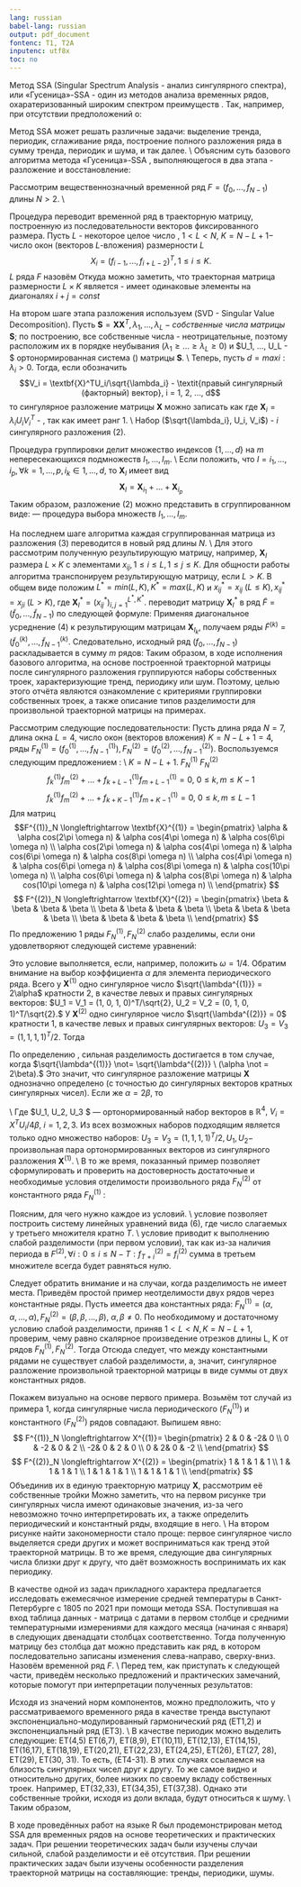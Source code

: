 ```yaml
---
lang: russian
babel-lang: russian
output: pdf_document
fontenc: T1, T2A
inputenc: utf8x
toc: no
---
```


```{=tex}
\newcommand{\redline}{\hspace*{1cm}}
\thispagestyle{empty}
\begin{center}
Санкт-Петербургский Государственный Университет\\
Прикладная математика и информатика\\
\vspace*{50mm} Отчёт по учебной практике 2 (научно-исследовательской работе)(семестр 4)\\
«Метод SSA для временных рядов»
\end{center}
\vspace*{40mm}
\begin{flushright}
Выполнил:\\
Яковлев Денис Михайлович\\
группа 21.Б06-мм\\ \mbox{} \\
Научный руководитель:\\
К.ф-м.н., доцент\\
Голяндина Нина Эдуардовна\\
Кафедра статистического моделирования\\
\end{flushright}
\vspace*{30mm}
\begin{center}
\vspace*{30mm}
Санкт-Петербург\\
2022
\end{center}
\newpage
\thispagestyle{empty}
\tableofcontents
\newpage
\pagenumbering{arabic}
```
\section{Введение}

Метод SSA (Singular Spectrum Analysis - анализ сингулярного спектра), или «Гусеница»-SSA - один из методов анализа временных рядов, охаратеризованный широким спектром преимуществ \textbf{[1, с. 4]}. Так, например, при отсутствии предположений о:

```{=tex}
\begin{itemize}
    \item Стационарности ряда;
    \item Знаний модели тренда;
    \item Сведений о наличии в ряде периодических составляющих и их периодах;
\end{itemize}
```
Метод SSA может решать различные задачи: выделение тренда, периодик, сглаживание ряда, построение полного разложения ряда в сумму тренда, периодик и шума, и так далее. \\ Объясним суть базового алгоритма метода «Гусеница»-SSA \textbf{[1, с.5]}, выполняющегося в два этапа - разложение и восстановление:

\subsection{Первый этап: разложение}

Рассмотрим вещественнозначный временной ряд $\textit{F} = (f_0, ..., f_{N-1})$ длины $N > 2$. \\

\subsubsection{Шаг 1: Вложение}

Процедура переводит временной ряд в траекторную матрицу, построенную из последовательности векторов фиксированного размера. Пусть $L$ - некоторое целое число \textit{(длина окна)}, $1 < L < N$, $K = N - L + 1 -$ число окон (векторов $L$-вложения) размерности $L$ $$X_i = (f_{i-1},..., f_{i+L-2})^T, 1 \leq i \leq K.$$ $\textit{L}$\textit{-траекторной матрицей} ряда $\textit{F}$ назовём \begin{align}
\textbf{X} = [X_1:...:X_K] = 
\begin{pmatrix}
    f_0 & f_1 & f_2 & ... & f_{K-1} \\
    f_1 & f_2 & f_3 & ... & f_{K} \\
    f_2 & f_3 & f_4 & ... & f_{K+1} \\
    ... & ... & ... & \ddots & ... \\
    f_{L-1} & f_{L} & f_{L+1} & ... & f_{N-1} 
\end{pmatrix}
\end{align} Откуда можно заметить, что траекторная матрица размерности $L \times K$ является \textit{ганкелевой матрицей} - имеет одинаковые элементы на диагоналях $i + j = const$

\newpage

\subsubsection{Шаг 2: Сингулярное разложение}

На втором шаге этапа разложения используем \textit{сингулярное разложение} (SVD - Singular Value Decomposition). Пусть $\textbf{S} = \textbf{XX}^T, \lambda_1, ..., \lambda_L - \textit{собственные числа матрицы } \textbf{S}$; по построению, все собственные числа - неотрицательные, поэтому расположим их в порядке неубывания ($\lambda_1 \geq ... \geq \lambda_L \geq 0$) и $U_1, ..., U_L - $ ортонормированная система \textit{собственных векторов} (\textit{левых сингулярных векторов}) матрицы $\textbf{S}$. \\ Теперь, пусть $d = max{i: \lambda_i > 0}$. Тогда, если обозначить $$V_i = \textbf{X}^TU_i/\sqrt{\lambda_i} - \textit{правый сингулярный (факторный) вектор}, i = 1, 2, ..., d$$ то сингулярное разложение матрицы $\textbf{X}$ можно записать как \begin{align}
    \textbf{X} = \textbf{X}_1 + ... + \textbf{X}_d
\end{align} где $\textbf{X}_i = \lambda_iU_iV_i^T$ - \textit{элементарная матрица}, так как имеет ранг 1. \\ Набор ($\sqrt{\lambda_i}, U_i, V_i$) - $i$\textit{-я собственная тройка} сингулярного разложения (2).

```{=tex}
\subsection{Второй этап: восстановление}
\subsubsection{Шаг 1: Группировка}
```
Процедура группировки делит множество индексов $\{1, ..., d\}$ на $m$ непересекающихся подмножеств $I_1, ..., I_m$. \\ Если положить, что $I = {i_1, ..., i_p}, \forall k = 1, ...,p, i_k \in {1, ..., d}$, то \textit{результирующая матрица} $\textbf{X}_I$ имеет вид $$\textbf{X}_I = \textbf{X}_{i_1} + ... + \textbf{X}_{i_p}$$ Таким образом, разложение (2) можно представить в сгруппированном виде: \begin{align}
    \textbf{X} = \textbf{X}_{I_1} + ... + \textbf{X}_{I_m}
\end{align} \textit{Группировка собственных троек} --- процедура выбора множеств $I_1, ..., I_m$.

\subsubsection{Шаг 2: Диагональное усреднение}

На последнем шаге алгоритма каждая сгруппированная матрица из разложения (3) переводится в новый ряд длины $N$. \\ Для этого рассмотрим полученную результирующую матрицу, например, $\textbf{X}_I$ размера $L \times K$ с элементами $x_{ij}, 1 \leq i \leq L, 1 \leq j \leq K$. Для общности работы алгоритма транспонируем результирующую матрицу, если $L > K$. В общем виде положим $L^* = min(L, K), K^* = max(L, K)$ и $x_{ij}^* = x_{ij} \ (L \leq K), x_{ij}^* = x_{ji} \ (L > K)$, где $\textbf{X}^*_I =(x_{ij}^*)^{L^*,K^*}_{i,j=1}$. \newpage \textit{Диагональное усреднение} переводит матрицу $\textbf{X}^*_I$ в ряд $\tilde{F} = (\tilde{f}_0, ..., \tilde{f}_{N-1})$ по следующей формуле: \begin{align}
    \Tilde{f}_k = 
    \begin{cases}
        \frac{1}{k+1}\sum\limits^{k+1}_{m=1}x^*_{m, k - m + 2}, & \textit{для } 0 \leq k < L^*-1, \\
        \frac{1}{L^*}\sum\limits^{L^*}_{m=1}x^*_{m, k - m + 2}, & \textit{для } L^* - 1 \leq k < K^*, \\
        \frac{1}{N-k}\sum\limits^{N-K^*+1}_{m=k-K^*+2}x^*_{m, k - m + 2}, & \textit{для } K^* \leq k < N,
    \end{cases}
\end{align} Применяя диагональное усреднение (4) к результирующим матрицам $\textbf{X}_{I_k}$, получаем ряды $\tilde{F}^{(k)} = (\tilde{f}^{(k)}_0, ..., \tilde{f}^{(k)}_{N-1}$. Следовательно, исходный ряд $(f_0, ..., f_{N-1})$ раскладывается в сумму $m$ рядов: \begin{align}
    f_n = \sum\limits^m_{k=1}\tilde{f}^{(k)}_n, n = 0, 2, ..., N-1.
\end{align} Таким образом, в ходе исполнения базового алгоритма, на основе построенной траекторной матрицы после сингулярного разложения группируются наборы собственных троек, характеризующие тренд, периодику или шум. Поэтому, целью этого отчёта являются ознакомление с критериями группировки собственных троек, а также описание типов разделимости для произвольной траекторной матрицы на примерах.

```{=tex}
\newpage
\section{Теоретические задачи}
\subsection{Задача 1. Типы разделимости и их отсутствие.}
```
\textit{Продемонстрируйте понятия сильной и/или слабой разделимости, а также их отсутствия, на разных рядах, с шумом и без.}

\subsubsection{Пример 1. Сильная и слабая разделимость}

Рассмотрим следующие последовательности: \begin{align}
    f^{(1)}_n = \alpha cos(2\pi \omega n ), \ \alpha \not= 0, \ 0 \leq \omega \leq 1/2\tag{*} \\
    f^{(2)}_n = \beta, \beta \ \not= 0 \tag{**}
\end{align} Пусть длина ряда $N = 7$, длина окна $L = 4$, число окон (векторов вложения) $K = N - L + 1 = 4$, ряды $F_N^{(1)} = (f_0^{(1)}, ..., f_{N-1}^{(1)}), F_N^{(2)} = (f_0^{(2)}, ..., f_{N-1}^{(2)})$. Воспользуемся следующим предложением \textbf{[2, с.14]}: \\\redline \textbf{Предложение 1.} \textit{ Пусть }$K = N-L+1.$ \textit{Ряды }$F_N^{(1)}$ \textit{ и } $F_N^{(2)}$ \textit{ слабо разделимы тогда и только тогда, когда} $$f_k^{(1)}f_m^{(2)} +\dots+f^{(1)}_{k+L-1}f^{(1)}_{m+L-1} = 0, \ 0 \leq k, m \leq K-1$$ $$f_k^{(1)}f_m^{(2)} +\dots+f^{(1)}_{k+K-1}f^{(1)}_{m+K-1} = 0, \ 0 \leq k, m \leq L-1$$ Для матриц $$F^{(1)}_N \longleftrightarrow \textbf{X}^{(1)} = 
\begin{pmatrix}
    \alpha & \alpha cos(2\pi \omega n) & \alpha cos(4\pi \omega n) & \alpha cos(6\pi \omega n) \\
    \alpha cos(2\pi \omega n) & \alpha cos(4\pi \omega n) & \alpha cos(6\pi \omega n) & \alpha cos(8\pi \omega n) \\
    \alpha cos(4\pi \omega n) & \alpha cos(6\pi \omega n) & \alpha cos(8\pi \omega n) & \alpha cos(10\pi \omega n) \\
    \alpha cos(6\pi \omega n) & \alpha cos(8\pi \omega n) & \alpha cos(10\pi \omega n) & \alpha cos(12\pi \omega n) \\
\end{pmatrix}
$$ $$
    F^{(2)}_N \longleftrightarrow \textbf{X}^{(2)} = 
\begin{pmatrix}
    \beta & \beta & \beta & \beta \\
    \beta & \beta & \beta & \beta \\
    \beta & \beta & \beta & \beta \\
    \beta & \beta & \beta & \beta \\
\end{pmatrix}
$$ По предложению 1 ряды $F_N^{(1)}, F_N^{(2)}$ слабо разделимы, если они удовлетворяют следующей системе уравнений:

```{=tex}
\begin{center}
\begin{align}
\begin{cases}
    \alpha\beta(1 + cos(2\pi \omega n) + cos(4 \pi \omega n) + cos(6\pi \omega n)) = 0 \\
    \alpha\beta(cos(2 \pi \omega n) + cos(4\pi \omega n) + cos(6 \pi \omega n) + cos(8\pi \omega n)) = 0 \\
    \alpha\beta(cos(4 \pi \omega n) + cos(6\pi \omega n) + cos(8 \pi \omega n) + cos(10\pi \omega n)) = 0 \\
    \alpha\beta(cos(6 \pi \omega n) + cos(8\pi \omega n) + cos(10 \pi \omega n) + cos(12\pi \omega n)) = 0 \\
\end{cases}
\end{align}
\end{center}
```
Это условие выполняется, если, например, положить $\omega = 1/4$. \newpage Обратим внимание на выбор коэффициента $\alpha$ для элемента периодического ряда. Всего у $\textbf{X}^{(1)}$ одно сингулярное число $\sqrt{\lambda^{(1)}} = 2\alpha$ кратности 2, в качестве левых и правых сингулярных векторов: $U_1 = V_1 = (1, 0, 1, 0)^T/\sqrt{2}, U_2 = V_2 = (0, 1, 0, 1)^T/\sqrt{2}.$ У $\textbf{X}^{(2)}$ одно сингулярное число $\sqrt{\lambda^{(2)}} = 0$ кратности 1, в качестве левых и правых сингулярных векторов: $U_3 = V_3 = (1, 1, 1, 1)^T/2.$ Тогда

```{=tex}
\begin{align*}
    \textbf{X} & = 
    \begin{pmatrix}
        \beta + \alpha & \beta & \beta - \alpha & \beta \\
        \beta & \beta - \alpha & \beta & \beta + \alpha \\
        \beta - \alpha & \beta & \beta + \alpha & \beta \\
        \beta & \beta + \alpha & \beta & \beta - \alpha \\
    \end{pmatrix}
     \\ & = 2\alpha U_1V_1^T + 2\alpha U_2V_2^T + 4\beta U_3V_3^T = \textbf{X}^{(1)} + \textbf{X}^{(2)}
\end{align*}
```
По определению \textbf{[2, с.15]}, сильная разделимость достигается в том случае, когда $\sqrt{\lambda^{(1)}} \not= \sqrt{\lambda^{(2)}} \ (\alpha \not = 2\beta).$ Это значит, что сингулярное разложение матрицы $\textbf{X}$ однозначно определено (с точностью до сингулярных векторов кратных сингулярных чисел). Если же $\alpha = 2\beta$, то

\begin{align*}
    \textbf{X} & =
    \begin{pmatrix}
        3\beta & \beta & -\beta & \beta \\
        \beta & -\beta & \beta & 3\beta \\
        -\beta & \beta & 3\beta & \beta \\
        \beta & 3\beta & \beta & -\beta \\
    \end{pmatrix}
    \\ & = 4\beta U_1V_1^T + 4\beta U_2V_2^T + 4\beta U_3V_3^T
\end{align*} \\ Где $U_1, U_2, U_3 $ --- ортонормированный набор векторов в $\mathbb{R}^4, \ V_i = X^TU_i/4\beta, \ i = 1,2,3.$ Из всех возможных наборов подходящим является только одно множество наборов: $U_3 = V_3 = (1, 1, 1, 1)^T/2, U_1, U_2 -$ произвольная пара ортонормированных векторов из сингулярного разложения $\textbf{X}^{(1)}$. \\ В то же время, показанный пример позволяет сформулировать и проверить на достоверность достаточные и необходимые условия отделимости произвольного ряда $F^{(2)}_N$ от константного ряда $F^{(1)}_N$ \textbf{[2, с.17]}:

```{=tex}
\begin{enumerate}
    \item Ряд $F^{(2)}_N$ имеет целый период $T$; $L/T, K/T - $ целые;
    \item $f_0^{(2)}+... + f_{T-1}^{(2)} = 0$
\end{enumerate}
```
Поясним, для чего нужно каждое из условий. \\ \redlineПервое условие позволяет построить систему линейных уравнений вида (6), где число слагаемых у третьего множителя кратно $T$. \\ \redlineВторое условие приводит к выполнению слабой разделимости (при первом условии), так как из-за наличия периода в $F^{(2)}, \forall i: 0 \leq i \leq N - T: f^{(2)}_{T+i}=f^{(2)}_i$ сумма в третьем множителе всегда будет равняться нулю.

\subsubsection{Пример 2. Отсутствие разделимости}

\redline Следует обратить внимание и на случаи, когда разделимость не имеет места. Приведём простой пример неотделимости двух рядов через константные ряды. Пусть имеется два константных ряда: $F^{(1)}_N=(\alpha, \alpha, ..., \alpha), F^{(2)}_N=(\beta, \beta, ..., \beta), \ \alpha, \beta \not = 0$. По необходимому и достаточному условию слабой разделимости, приняв $1 < L < N, K = N - L + 1$, проверим, чему равно скалярное произведение отрезков длины L, K от рядов $F^{(1)}_N, F^{(2)}_N$. Тогда \begin{align*}
    f^{(1)}_kf^{(2)}_m + ... + f^{(1)}_{k+L-1}f^{(2)}_{m+L-1} = \alpha \beta + ... + \alpha \beta = \alpha \beta L \ (1 \leq k, m \leq K-1)
    \\
    f^{(1)}_kf^{(2)}_m +... + f^{(1)}_{k+K-1}f^{(2)}_{m+K-1} = \alpha \beta + ... + \alpha \beta = \alpha \beta K \ (1 \leq k, m \leq L-1)
\end{align*} Отсюда следует, что между константными рядами не существует слабой разделимости, а, значит, сингулярное разложение произвольной траекторной матрицы в виде суммы от двух константных рядов.

\subsubsection{Пример 3. Разделимость с шумом}

Покажем визуально на основе первого примера. Возьмём тот случай из примера 1, когда сингулярные числа периодического $(F^{(1)}_N)$ и константного $(F^{(2)}_N)$ рядов совпадают. Выпишем явно: $$
F^{(1)}_N \longleftrightarrow X^{(1)}=
\begin{pmatrix}
    2 & 0 & -2& 0 \\
    0 & -2 & 0 & 2 \\
    -2& 0 & 2 & 0 \\
    0 & 2& 0 & -2 \\
\end{pmatrix}
$$ $$
F^{(2)}_N \longleftrightarrow X^{(2)} =
\begin{pmatrix}
    1 & 1 & 1 & 1 \\
    1 & 1 & 1 & 1 \\
    1 & 1 & 1 & 1 \\
    1 & 1 & 1 & 1 \\
\end{pmatrix}
$$ Объединив их в единую траекторную матрицу $\textbf{X}$, рассмотрим её собственные тройки \newpage Можно заметить, что на первом рисунке три сингулярных числа имеют одинаковые значения, из-за чего невозможно точно интерпретировать их, а также определить периодический и константный ряды, входящие в него. \\ На втором рисунке найти закономерности стало проще: первое сингулярное число выделяется среди других и может восприниматься как тренд этой траекторной матрицы. В то же время, следующие два сингулярных числа близки друг к другу, что даёт возможность воспринимать их как периодику.

```{=tex}
\section{Практическое применение}
\subsection{Формулировка}
```
В качестве одной из задач прикладного характера предлагается исследовать ежемесячное измерение средней температуры в Санкт-Петербурге с 1805 по 2021 при помощи метода SSA. Поступившая на вход таблица данных - матрица с датами в первом столбце и средними температурными измерениями для каждого месяца (начиная с января) в следующих двенадцати столбцах соответственно. Тогда полученную матрицу без столбца дат можно представить как ряд, в котором последовательно записаны изменения слева-направо, сверху-вниз. Назовём временной ряд $F$. \\ Перед тем, как приступать к следующей части, приведём несколько предложений и практических замечаний, которые помогут при интерпретации полученных результатов:

```{=tex}
\begin{itemize}
    \item При выборе длины окна [4.2.2, с.42], хотя и число ненулевых сингулярных значений, скорее всего будет небольшим в сравнение с самой длиной временного ряда, следует брать L как можно ближе к половине, чтобы достигнуть лучшей разделимости (на основе асимптотической разделимости) \textbf{[2, с.19]};
    \item Чтобы извлечь тренд из ряда, нужно собрать все собственные тройки с медленно меняющимися сингулярными векторами;
    \item В общем случае выделения периодической компоненты $F^{(1)}$ такого, что
    \begin{align}
        f_n^{(1)} = \sum\limits^{|T/2|}_{k=1}\sqrt{a^2_k + b^2_k}cos(2\pi k n /T + \psi_k)
    \end{align}
    из ряда $F$, чтобы определить все его собственные тройки, должны выполняться следующие условия
    \begin{enumerate}[(a)]
        \item Ряд $F^{(1)} -$ (приближённо) строго отделим от $F^{(2)}$ в сумме $F = F^{(1)} + F^{(2)}$ при длине окна $L$ 
        \item Все ненулевый мощности $a^2_k+b^2_k$ в разложении (7) различны
        \item $L \gg T$ 
    \end{enumerate}
\newpage
    \item Для выделения компоненты шума, как и любой другой компоненты, можно воспользоваться сингулярными числами, учитывая поведение сингулярных чисел для определённых типов рядов. Например, периодическая компонента порождается двумя собственные тройки с близкими друг к другу сингулярными числами, только если частота не равняется 0 или 1/2.
\end{itemize}
```
\subsection{Анализ результатов}

Исходя из значений норм компонентов, можно предположить, что у рассматриваемого временного ряда в качестве тренда выступают экспоненциально-модулированный гармонический ряд (ET1,2) и экспоненциальный ряд (ET3). \\ В качестве периодик можно выделить следующие: ET(4,5) ET(6,7), ET(8,9), ET(10,11), ET(12,13), ET(14,15), ET(16,17), ET(18,19), ET(20,21), ET(22,23), ET(24,25), ET(26), ET(27, 28), ET(29), ET(30, 31). То есть, (ET4-31). В этих случаях ссылаемся на близость сингулярных чисел друг к другу. То же самое видно и относительно других, более низких по своему вкладу собственных троек. Например, ET(32,33), ET(34,35), ET(37,38). Однако эти собственные тройки, исходя из доли вклада, будут относиться к шуму. \\ Таким образом,

```{=tex}
\begin{itemize}
    \item Тренд - ET(1,2), ET(3);
    \item Периодика - ET(4-31);
    \item Шумы - ET(32-50);
\end{itemize}
\newpage
\section{Заключение}
```
В ходе проведённых работ на языке R был продемонстрирован метод SSA для временных рядов на основе теоретических и практических задач. При решении теоретических задач были изучены случаи сильной, слабой разделимости и её отсутствия. При решении практических задач были изучены особенности разделения траекторной матрицы на составляющие: тренды, периодики, шумы.

```{=tex}
\newpage
\section{Список литературы}
\begin{enumerate}
    \item \textbf{Метод Гусеница-SSA: анализ временных рядов: Учеб. пособие. / Голяндина Н.Э. - СПб., 2004. - 76 с.}
\end{enumerate}
```
